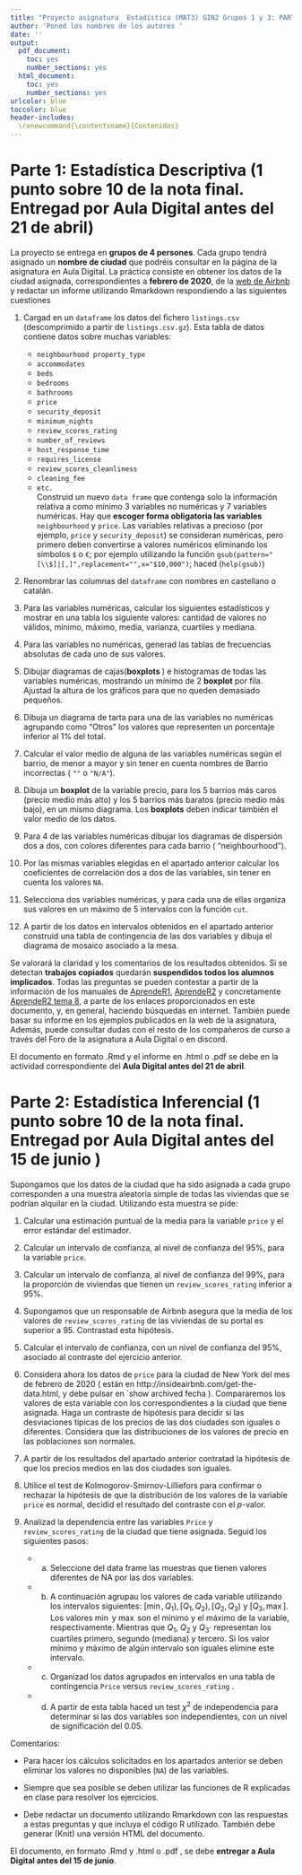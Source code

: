 ```yaml
---
title: "Proyecto asignatura  Estadística (MAT3) GIN2 Grupos 1 y 3: PARTE 1 y PARTE 2. CUrso 2020-2021"
author: 'Poned los nombres de los autores '
date: ''
output:
  pdf_document: 
    toc: yes
    number_sections: yes
  html_document: 
    toc: yes
    number_sections: yes
urlcolor: blue
toccolor: blue
header-includes:
  \renewcommand{\contentsname}{Contenidos}
---
```


# Parte 1: Estadística Descriptiva (1 punto sobre 10 de la nota final. Entregad por  Aula Digital antes del 21 de abril)

La proyecto  se entrega en  **grupos de 4 persones**. Cada grupo tendrá asignado un **nombre de ciudad** 
que podréis consultar en la página de la asignatura en Aula Digital.
La práctica consiste en obtener los datos de la ciudad asignada, correspondientes a **febrero de 2020**, de la [web de Airbnb](http://insideairbnb.com/get-the-data.html) y redactar un informe utilizando  Rmarkdown respondiendo a las 
siguientes cuestiones


1. Cargad  en un `dataframe` los datos del fichero  `listings.csv` (descomprimido a partir de `listings.csv.gz`).
Esta tabla de datos  contiene datos sobre muchas variables:  
   * `neighbourhood property_type`
   * `accommodates` 
   * `beds`
   * `bedrooms`
   * `bathrooms`
   * `price`
   * `security_deposit`
   * `minimum_nights`
   * `review_scores_rating`
   * `number_of_reviews`
   * `host_response_time`
   * `requires_license`
   * `review_scores_cleanliness`
   * `cleaning_fee`
   * `etc.`  
Construid un nuevo `data frame` que contenga solo la información relativa a como mínimo 3 variables no numéricas y 7 variables numéricas.
Hay que **escoger forma obligatoria las variables** `neighbourhood` y `price`.
Las variables relativas a precioso (por ejemplo, `price` y `security_deposit`) se consideran numéricas,
pero primero deben convertirse a valores numéricos eliminando los símbolos `$` o `€`; por ejemplo utilizando  la función ` gsub(pattern="[\\$]|[,]",replacement="",x="$10,000")`; haced (`help(gsub)`)

2. Renombrar las columnas del `dataframe` con nombres en castellano o catalán.

3. Para las variables numéricas, calcular los siguientes estadísticos y mostrar en una tabla los siguiente valores: cantidad de valores no válidos, mínimo, máximo, media, varianza, cuartiles y mediana.

4. Para las variables no numéricas, generad las tablas de frecuencias absolutas de cada uno de sus valores.

5. Dibujar diagramas de cajas(**boxplots **) e histogramas de todas las variables numéricas, mostrando un mínimo de 2 **boxplot** por fila. Ajustad la altura de los gráficos para que no queden demasiado pequeños.

6. Dibuja un diagrama de tarta para una de las variables no numéricas
agrupando como "Otros" los valores que representen un porcentaje inferior al 1\% del total.

7. Calcular el valor medio de alguna de las variables numéricas según el barrio, de menor a mayor y sin tener en cuenta nombres de Barrio incorrectas ( `""` o `"N/A"`).

10. Dibuja un **boxplot** de la variable precio, para los 5 barrios más caros (precio medio más alto) y los 5 barrios más baratos (precio medio más bajo), en un mismo diagrama.
Los **boxplots** deben indicar también el valor medio de los datos.

11. Para 4 de las variables numéricas dibujar los diagramas de dispersión dos a dos,
con colores diferentes para cada barrio ( "neighbourhood").

12. Por las mismas variables elegidas en el apartado anterior calcular los coeficientes de correlación
dos a dos de las variables, sin tener en cuenta los valores `NA`.

13. Selecciona dos variables numéricas, y para cada una de ellas organiza sus valores
en un máximo de 5 intervalos con la función `cut`.

14. A partir de los datos en intervalos obtenidos en el apartado anterior construid  una tabla de contingencia
de las dos variables y dibuja el diagrama de mosaico asociado a la mesa.



Se valorará la claridad y los comentarios de los resultados obtenidos. Si se detectan **trabajos copiados**
quedarán **suspendidos todos los alumnos implicados**.
Todas las preguntas se pueden contestar a partir de la información de los manuales de [AprendeR1](https://aprender-uib.github.io/AprendeR1/), [AprendeR2](https://aprender-uib.github.io/AprendeR2/) y concretamente [AprendeR2 tema 8](https://aprender-uib.github.io/AprendeR2/chap-estmult.html), a parte de los enlaces proporcionados en este documento, y, en general, haciendo búsquedas en internet.
También puede basar su informe en los ejemplos publicados en la web de la asignatura,
Además, puede consultar dudas con el resto de los compañeros de curso a través del Foro de la asignatura a Aula Digital o en discord.

El documento en formato .Rmd  y el informe en .html o .pdf se debe  en la actividad correspondiente del **Aula Digital antes del 21 de abril**. 

# Parte 2: Estadística Inferencial (1 punto sobre 10 de la nota final. Entregad por  Aula Digital antes del 15 de junio )

Supongamos  que los datos de la ciudad que ha sido asignada a cada grupo corresponden a una muestra
aleatoria simple de todas las viviendas que se podrían alquilar en la ciudad.
Utilizando  esta muestra se pide:

1. Calcular una estimación puntual de la media para la variable `price` y el error estándar del estimador.

2. Calcular un intervalo de confianza, al nivel de confianza del 95\%, para la variable `price`.

3. Calcular un intervalo de confianza, al nivel de confianza del 99\%, para la
proporción de viviendas que tienen un `review_scores_rating` inferior a 95\%.

4. Supongamos que un responsable de Airbnb asegura que la media de los valores de `review_scores_rating`
de las viviendas de su portal es superior a 95. Contrastad esta hipótesis.

5. Calcular el intervalo de confianza, con un nivel de confianza del 95\%, asociado al contraste del ejercicio anterior.

6. Considera ahora los datos de `price` para la ciudad de New York del mes de febrero de 2020 ( están en http://insideairbnb.com/get-the-data.html, y debe pulsar en `show archived fecha ). Compararemos los valores de esta variable con los correspondientes a la ciudad que tiene asignada.
Haga un contraste de hipótesis para decidir si las desviaciones típicas de los precios de las dos ciudades son iguales o diferentes. Considera que las distribuciones de los valores de precio en las poblaciones son normales.

7. A partir de los resultados del apartado anterior contratad la hipótesis de que los precios medios en las dos ciudades son iguales.

8. Utilice el test de Kolmogorov-Smirnov-Lilliefors para confirmar o rechazar la hipótesis de que la distribución de los valores de la variable `price` es normal, decidid el resultado del contraste  con el $p$-valor.

9. Analizad  la dependencia entre las variables
`Price` y `review_scores_rating` de la ciudad que tiene asignada. Seguid los siguientes pasos:

    * a) Seleccione del data frame las muestras que tienen valores diferentes de NA por las dos
variables.

    * b) A continuación agrupau los valores de cada variable utilizando los intervalos siguientes: $[ \min, Q_1), [Q_1, Q_2), [Q_2, Q_3)$ y $[Q_3, \max]$.
Los valores $\min$ y $\max$ son el mínimo y el máximo de la variable, respectivamente. Mientras que $Q_1$, $Q_2$ y $Q_3$· representan los cuartiles primero, segundo (mediana) y tercero. Si los valor mínimo y máximo de algún intervalo son iguales elimine este intervalo.

    * c) Organizad los datos agrupados en intervalos en una tabla de contingencia `Price` versus `review_scores_rating` .
  
    * d) A partir de esta tabla haced un test $\chi^2$ de independencia para determinar si las dos variables son independientes, con un nivel de significación del 0.05.



Comentarios:

* Para hacer los cálculos solicitados en los apartados anterior se deben eliminar los valores no  disponibles (`NA`) de las variables.

* Siempre que sea posible se deben utilizar las funciones de R explicadas en clase para resolver los ejercicios.

* Debe redactar un documento utilizando Rmarkdown con las respuestas a estas preguntas y que incluya el código R utilizado. También debe generar (Knit) una versión HTML del documento.



El documento, en formato .Rmd y .html o .pdf , se debe **entregar a Aula Digital antes del 15 de junio**. 



